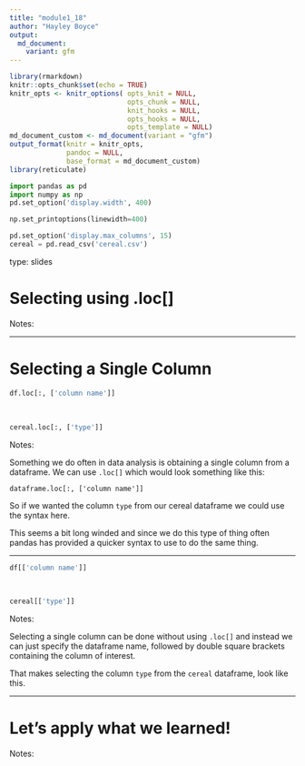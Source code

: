 ```yaml
---
title: "module1_18"
author: "Hayley Boyce"
output: 
  md_document:
    variant: gfm
---
```



```r
library(rmarkdown)
knitr::opts_chunk$set(echo = TRUE)
knitr_opts <- knitr_options( opts_knit = NULL,
                             opts_chunk = NULL,
                             knit_hooks = NULL,
                             opts_hooks = NULL,
                             opts_template = NULL)
md_document_custom <- md_document(variant = "gfm")
output_format(knitr = knitr_opts,
              pandoc = NULL,
              base_format = md_document_custom)
library(reticulate)
```


```python
import pandas as pd
import numpy as np
pd.set_option('display.width', 400)

np.set_printoptions(linewidth=400)

pd.set_option('display.max_columns', 15)
cereal = pd.read_csv('cereal.csv')
```


type: slides

# Selecting using .loc[]

Notes:  <br>

---


# Selecting a Single Column


```python
df.loc[:, ['column name']]
```
<br>

```python
cereal.loc[:, ['type']]
```

Notes: 

Something we do often in data analysis is obtaining a single column from a dataframe.
We can use `.loc[]` which would look something like this:

`dataframe.loc[:, ['column name']]` 

So if we wanted the column `type` from our cereal dataframe we could use the syntax here. 

This seems a bit long winded and since we do this type of thing often pandas has provided a quicker syntax to use to do the same thing. 

---

``` Python
df[['column name']]
```

<br>


```python
cereal[['type']]
```

Notes:

Selecting a single column can be done without using `.loc[]` and instead we can just specify the dataframe name, followed by double square brackets containing the column of interest.

That makes selecting the column `type` from the `cereal` dataframe, look like this.

---

# Let’s apply what we learned!

Notes: <br>